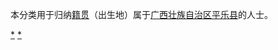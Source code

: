 {{Catnav|頁面分類|各種主題的頁面分類|依中国各省来作的分类|各地中国人|广西人|桂林人}}
{{Catnav|頁面分類|人物|各國人物|中国人|各地中国人|广西人|桂林人}}

本分类用于归纳[[籍贯|籍贯]]（出生地）属于[[广西壮族自治区|广西壮族自治区]][[平乐县|平乐县]]的人士。

[[Category:桂林人|*]]
[[Category:平乐县|*]]